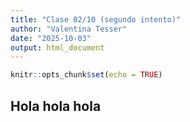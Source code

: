 ```yaml
---
title: "Clase 02/10 (segundo intento)"
author: "Valentina Tesser"
date: "2025-10-03"
output: html_document
---
```


```r
knitr::opts_chunk$set(echo = TRUE)
```

## Hola hola hola
